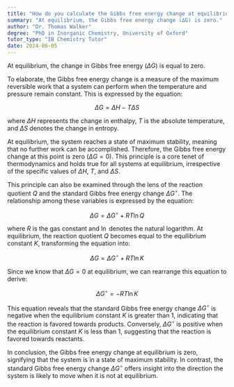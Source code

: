 ```yaml
---
title: "How do you calculate the Gibbs free energy change at equilibrium?"
summary: "At equilibrium, the Gibbs free energy change (∆G) is zero."
author: "Dr. Thomas Walker"
degree: "PhD in Inorganic Chemistry, University of Oxford"
tutor_type: "IB Chemistry Tutor"
date: 2024-06-05
---
```


At equilibrium, the change in Gibbs free energy ($\Delta G$) is equal to zero.

To elaborate, the Gibbs free energy change is a measure of the maximum reversible work that a system can perform when the temperature and pressure remain constant. This is expressed by the equation:

$$
\Delta G = \Delta H - T \Delta S
$$

where $\Delta H$ represents the change in enthalpy, $T$ is the absolute temperature, and $\Delta S$ denotes the change in entropy.

At equilibrium, the system reaches a state of maximum stability, meaning that no further work can be accomplished. Therefore, the Gibbs free energy change at this point is zero ($\Delta G = 0$). This principle is a core tenet of thermodynamics and holds true for all systems at equilibrium, irrespective of the specific values of $\Delta H$, $T$, and $\Delta S$.

This principle can also be examined through the lens of the reaction quotient $Q$ and the standard Gibbs free energy change $\Delta G^\circ$. The relationship among these variables is expressed by the equation:

$$
\Delta G = \Delta G^\circ + RT \ln Q
$$

where $R$ is the gas constant and $\ln$ denotes the natural logarithm. At equilibrium, the reaction quotient $Q$ becomes equal to the equilibrium constant $K$, transforming the equation into:

$$
\Delta G = \Delta G^\circ + RT \ln K
$$

Since we know that $\Delta G = 0$ at equilibrium, we can rearrange this equation to derive:

$$
\Delta G^\circ = -RT \ln K
$$

This equation reveals that the standard Gibbs free energy change $\Delta G^\circ$ is negative when the equilibrium constant $K$ is greater than 1, indicating that the reaction is favored towards products. Conversely, $\Delta G^\circ$ is positive when the equilibrium constant $K$ is less than 1, suggesting that the reaction is favored towards reactants.

In conclusion, the Gibbs free energy change at equilibrium is zero, signifying that the system is in a state of maximum stability. In contrast, the standard Gibbs free energy change $\Delta G^\circ$ offers insight into the direction the system is likely to move when it is not at equilibrium.
    